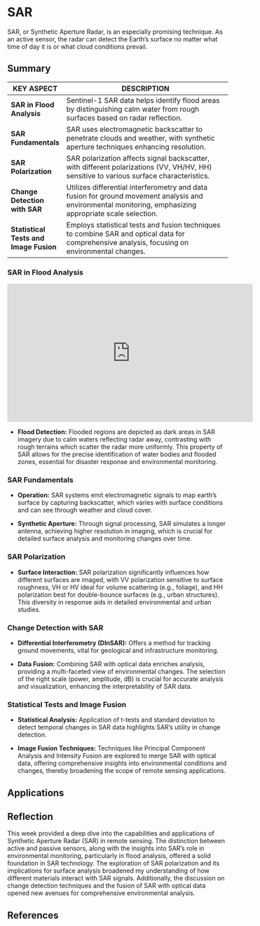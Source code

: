 # SAR

SAR, or Synthetic Aperture Radar, is an especially promising technique. As an active sensor, the radar can detect the Earth's surface no matter what time of day it is or what cloud conditions prevail.

## Summary

| **KEY ASPECT**                         | **DESCRIPTION**                                                                                                                                          |
|----------------------------------------|----------------------------------------------------------------------------------------------------------------------------------------------------------|
| **SAR in Flood Analysis**              | Sentinel-1 SAR data helps identify flood areas by distinguishing calm water from rough surfaces based on radar reflection.                               |
| **SAR Fundamentals**                   | SAR uses electromagnetic backscatter to penetrate clouds and weather, with synthetic aperture techniques enhancing resolution.                           |
| **SAR Polarization**                   | SAR polarization affects signal backscatter, with different polarizations (VV, VH/HV, HH) sensitive to various surface characteristics.                  |
| **Change Detection with SAR**          | Utilizes differential interferometry and data fusion for ground movement analysis and environmental monitoring, emphasizing appropriate scale selection. |
| **Statistical Tests and Image Fusion** | Employs statistical tests and fusion techniques to combine SAR and optical data for comprehensive analysis, focusing on environmental changes.           |

### **SAR in Flood Analysis**

<iframe width="560" height="315" src="https://www.youtube.com/embed/pFJtMk8PXRw?si=3FuA3bl-6xVhLbzN" title="YouTube video player" frameborder="0" allow="accelerometer; autoplay; clipboard-write; encrypted-media; gyroscope; picture-in-picture; web-share" allowfullscreen>

</iframe>

-   **Flood Detection:** Flooded regions are depicted as dark areas in SAR imagery due to calm waters reflecting radar away, contrasting with rough terrains which scatter the radar more uniformly. This property of SAR allows for the precise identification of water bodies and flooded zones, essential for disaster response and environmental monitoring.

### **SAR Fundamentals**

-   **Operation:** SAR systems emit electromagnetic signals to map earth's surface by capturing backscatter, which varies with surface conditions and can see through weather and cloud cover.

-   **Synthetic Aperture:** Through signal processing, SAR simulates a longer antenna, achieving higher resolution in imaging, which is crucial for detailed surface analysis and monitoring changes over time.

### **SAR Polarization**

-   **Surface Interaction:** SAR polarization significantly influences how different surfaces are imaged, with VV polarization sensitive to surface roughness, VH or HV ideal for volume scattering (e.g., foliage), and HH polarization best for double-bounce surfaces (e.g., urban structures). This diversity in response aids in detailed environmental and urban studies.

### **Change Detection with SAR**

-   **Differential Interferometry (DInSAR):** Offers a method for tracking ground movements, vital for geological and infrastructure monitoring.

-   **Data Fusion:** Combining SAR with optical data enriches analysis, providing a multi-faceted view of environmental changes. The selection of the right scale (power, amplitude, dB) is crucial for accurate analysis and visualization, enhancing the interpretability of SAR data.

### **Statistical Tests and Image Fusion**

-   **Statistical Analysis:** Application of t-tests and standard deviation to detect temporal changes in SAR data highlights SAR's utility in change detection.

-   **Image Fusion Techniques:** Techniques like Principal Component Analysis and Intensity Fusion are explored to merge SAR with optical data, offering comprehensive insights into environmental conditions and changes, thereby broadening the scope of remote sensing applications.

## Applications

## Reflection

This week provided a deep dive into the capabilities and applications of Synthetic Aperture Radar (SAR) in remote sensing. The distinction between active and passive sensors, along with the insights into SAR's role in environmental monitoring, particularly in flood analysis, offered a solid foundation in SAR technology. The exploration of SAR polarization and its implications for surface analysis broadened my understanding of how different materials interact with SAR signals. Additionally, the discussion on change detection techniques and the fusion of SAR with optical data opened new avenues for comprehensive environmental analysis.

## References

